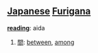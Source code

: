 == [[Japanese]] [[Furigana]] ==                             

'''[[reading]]''': aida

# [[間]]: [[between]], [[among]]
